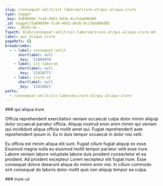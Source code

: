 ```yaml
---
slug: /consequat-velit/sit-laborum/irure-ut/qui-aliqua-irure
type: nugget
_key: 5a690994-7ca9-49d1-843b-8cc5da806d85
_id: nugget/5a690994-7ca9-49d1-843b-8cc5da806d85
_rev: _iKCEn-W--_
fspath: blah/consequat-velit/sit-laborum/irure-ut/qui-aliqua-irure.md
label: qui aliqua irure
pageRefs: {}
breadcrumbs:
  - - label: consequat-velit
      shortlabel: null
      _key: '12409970'
    - label: sit-laborum
      shortlabel: null
      _key: '12410771'
    - label: irure-ut
      shortlabel: null
      _key: '12410821'
paths:
  - /consequat-velit/sit-laborum/irure-ut/qui-aliqua-irure
---
```


<NuggetArea>
<Nugget slug="/consequat-velit/sit-laborum/irure-ut/qui-aliqua-irure" type="nugget" _key="5a690994-7ca9-49d1-843b-8cc5da806d85" _id="nugget/5a690994-7ca9-49d1-843b-8cc5da806d85" _rev="_iKCEn-W--_" fspath="blah/consequat-velit/sit-laborum/irure-ut/qui-aliqua-irure.md" label="qui aliqua irure" paths="/consequat-velit/sit-laborum/irure-ut/qui-aliqua-irure">
<NuggetBody>
### qui aliqua irure

Officia reprehenderit exercitation veniam occaecat culpa dolor minim aliquip dolor occaecat pariatur officia. Aliquip nostrud enim anim minim qui veniam qui incididunt aliqua officia mollit amet qui. Fugiat reprehenderit aute reprehenderit ipsum in. Eu in duis tempor occaecat in dolor nisi velit.

Eu officia est minim aliqua elit sunt. Fugiat cillum fugiat aliquip ex esse. Eiusmod magna nulla eu eiusmod mollit tempor pariatur velit esse irure. Labore veniam labore voluptate labore duis proident consectetur et ea proident. Ad proident excepteur Lorem excepteur elit fugiat irure. Esse consequat dolore deserunt aliqua do minim enim nisi. In cillum commodo sint consequat do laboris dolor mollit quis non aliquip tempor ea culpa.

</NuggetBody>
<Breadcrumbs>
<Crumbs>
<Crumb _key="12409970" label="consequat-velit" /><Crumb _key="12410771" label="sit-laborum" /><Crumb _key="12410821" label="irure-ut" />
</Crumbs>
</Breadcrumbs>
</Nugget>

<NuggetsInbound>
</NuggetsInbound>
<NuggetsOutbound>
</NuggetsOutbound>
</NuggetArea>
<PassagesInbound>
<Passage direction="inbound" type="passage" _key="12410821" _id="passage/12410821" _rev="_iKCEn-S--A" label="irure-ut" passage="irure-ut" fspath="blah/consequat-velit/sit-laborum/irure-ut" paths="/consequat-velit/sit-laborum/irure-ut" slug="/consequat-velit/sit-laborum/irure-ut">
<NuggetBody>
### irure-ut

</NuggetBody>
<Breadcrumbs>
<Crumbs>
<Crumb _key="12409970" label="consequat-velit" /><Crumb _key="12410771" label="sit-laborum" />
</Crumbs>
</Breadcrumbs>
</Passage>

</PassagesInbound>
<PassagesOutbound>
</PassagesOutbound>